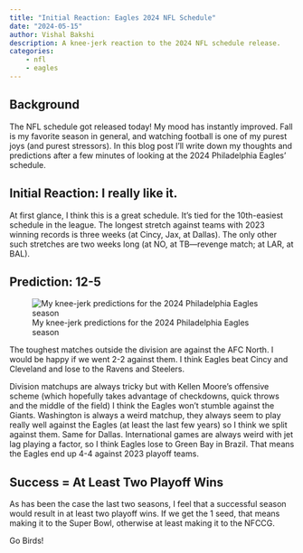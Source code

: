 ```yaml
---
title: "Initial Reaction: Eagles 2024 NFL Schedule"
date: "2024-05-15"
author: Vishal Bakshi
description: A knee-jerk reaction to the 2024 NFL schedule release.
categories:
    - nfl
    - eagles
---
```


## Background

The NFL schedule got released today! My mood has instantly improved. Fall is my favorite season in general, and watching football is one of my purest joys (and purest stressors). In this blog post I'll write down my thoughts and predictions after a few minutes of looking at the 2024 Philadelphia Eagles' schedule.

## Initial Reaction: I really like it.

At first glance, I think this is a great schedule. It's tied for the 10th-easiest schedule in the league. The longest stretch against teams with 2023 winning records is three weeks (at Cincy, Jax, at Dallas). The only other such stretches are two weeks long (at NO, at TB---revenge match; at LAR, at BAL).

## Prediction: 12-5

![My knee-jerk predictions for the 2024 Philadelphia Eagles season](1.png)

The toughest matches outside the division are against the AFC North. I would be happy if we went 2-2 against them. I think Eagles beat Cincy and Cleveland and lose to the Ravens and Steelers.

Division matchups are always tricky but with Kellen Moore's offensive scheme (which hopefully takes advantage of checkdowns, quick throws and the middle of the field) I think the Eagles won't stumble against the Giants. Washington is always a weird matchup, they always seem to play really well against the Eagles (at least the last few years) so I think we split against them. Same for Dallas. International games are always weird with jet lag playing a factor, so I think Eagles lose to Green Bay in Brazil. That means the Eagles end up 4-4 against 2023 playoff teams. 

## Success = At Least Two Playoff Wins

As has been the case the last two seasons, I feel that a successful season would result in at least two playoff wins. If we get the 1 seed, that means making it to the Super Bowl, otherwise at least making it to the NFCCG.

Go Birds!